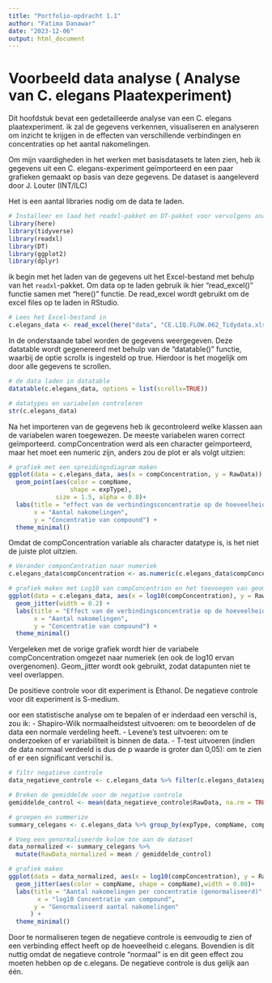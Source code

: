 ```yaml
---
title: "Portfolio-opdracht 1.1"
author: "Fatima Danawar"
date: "2023-12-06"
output: html_document
---
```


# Voorbeeld data analyse ( Analyse van C. elegans Plaatexperiment)
Dit hoofdstuk bevat een gedetailleerde analyse van een C. elegans plaatexperiment. ik zal de gegevens verkennen, visualiseren en analyseren om inzicht te krijgen in de effecten van verschillende verbindingen en concentraties op het aantal nakomelingen.

Om mijn vaardigheden in het werken met basisdatasets te laten zien, heb ik gegevens uit een C. elegans-experiment geïmporteerd en een paar grafieken gemaakt op basis van deze gegevens.
De dataset is aangeleverd door J. Louter (INT/ILC)

Het is een aantal libraries nodig om de data te laden.
```r
# Installeer en laad het readxl-pakket en DT-pakket voor vervolgens analyse
library(here)
library(tidyverse)
library(readxl)
library(DT)
library(ggplot2)
library(dplyr)
```

ik begin met het laden van de gegevens uit het Excel-bestand met behulp van het `readxl`-pakket.
Om data op te laden gebruik ik hier "read_excel()" functie samen met "here()" functie. De read_excel wordt gebruikt om de excel files op te laden in RStudio. 


```r
# Lees het Excel-bestand in
c.elegans_data <- read_excel(here("data", "CE.LIQ.FLOW.062_Tidydata.xlsx"))
```

In de onderstaande tabel worden de gegevens weergegeven. Deze datatable wordt gegenereerd met behulp van de "datatable()" functie, waarbij de optie scrollx is ingesteld op true. Hierdoor is het mogelijk om door alle gegevens te scrollen.

```r
# de data laden in datatable
datatable(c.elegans_data, options = list(scrollx=TRUE))
```

```r
# datatypes en variabelen controleren
str(c.elegans_data)
```

Na het importeren van de gegevens heb ik gecontroleerd welke klassen aan de variabelen waren toegewezen. De meeste variabelen waren correct geïmporteerd. compConcentration werd als een character geïmporteerd, maar het moet een numeric zijn, anders zou de plot er als volgt uitzien:

```r
# grafiek met een spreidingsdiagram maken
ggplot(data = c.elegans_data, aes(x = compConcentration, y = RawData)) +
  geom_point(aes(color = compName, 
                 shape = expType),
             size = 1.5, alpha = 0.8)+
  labs(title = "effect van de verbindingsconcentratie op de hoeveelheid levende C. elegans",
       x = "Aantal nakomelingen",
       y = "Concentratie van compound") +
  theme_minimal()
```

Omdat de compConcentration variable als character datatype is, is het niet de juiste plot uitzien.

```r
# Verander componCentration naar numeriek
c.elegans_data$compConcentration <- as.numeric(c.elegans_data$compConcentration)

# grafiek maken met Log10 van compConcentrion en het toevoegen van geom_jitter  om de plot leesbaarder te maken
ggplot(data = c.elegans_data, aes(x = log10(compConcentration), y = RawData, color = compName, shape = expType)) +
  geom_jitter(width = 0.2) +
  labs(title = "Effect van de verbindingsconcentratie op de hoeveelheid levende C. elegans",
       x = "Aantal nakomelingen",
       y = "Concentratie van compound") +
  theme_minimal()
```


Vergeleken met de vorige grafiek wordt hier de variabele compConcentration omgezet naar numeriek (en ook de log10 ervan overgenomen). Geom_jitter wordt ook gebruikt, zodat datapunten niet te veel overlappen.

De positieve controle voor dit experiment is Ethanol. De negatieve controle voor dit experiment is S-medium.

oor een statistische analyse om te bepalen of er inderdaad een verschil is, zou ik:
- Shapiro-Wilk normaalheidstest uitvoeren: om te beoordelen of de data een normale verdeling heeft.
- Levene's test uitvoeren: om te onderzoeken of er variabiliteit is binnen de data.
- T-test uitvoeren (indien de data normaal verdeeld is dus de p waarde is groter dan 0,05): om te zien of er een significant verschil is. 

```r
# filtr negatieve controle
data_negatieve_controle <- c.elegans_data %>% filter(c.elegans_data$expType == "controlNegative")

# Breken de gemiddelde voor de negative controle
gemiddelde_control <- mean(data_negatieve_controle$RawData, na.rm = TRUE)

# groepen en summerize
summary_celegans <- c.elegans_data %>% group_by(expType, compName, compConcentration) %>% summarize(mean = mean(RawData, na.rm = TRUE))

# Voeg een genormaliseerde kolom toe aan de dataset
data_normalized <- summary_celegans %>%
  mutate(RawData_normalized = mean / gemiddelde_control)

# grafiek maken
ggplot(data = data_normalized, aes(x = log10(compConcentration), y = RawData_normalized)) +
  geom_jitter(aes(color = compName, shape = compName),width = 0.08)+
  labs(title = "Aantal nakomelingen per concentratie (genormaliseerd)",
        x = "log10 Concentratie van compound",
       y = "Genormaliseerd aantal nakomelingen"
      ) +
  theme_minimal()

```

Door te normaliseren tegen de negatieve controle is eenvoudig te zien of een verbinding effect heeft op de hoeveelheid c.elegans. Bovendien is dit nuttig omdat de negatieve controle "normaal" is en dit geen effect zou moeten hebben op de c.elegans. De negatieve controle is dus gelijk aan één.




